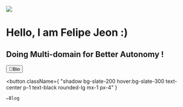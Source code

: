 
<div>
<Image
  src={"/images/bio/profile.jpg"}
  width={500}
  height={500}
  className="mx-auto sm:rounded-xl mb-5"
/>
<h1 className="mx-auto text-center text-3xl font-bold mb-4"> Hello, I am Felipe Jeon :) </h1>
<h2 className="mx-auto text-center text-2xl mb-6"> Doing Multi-domain for Better Autonomy !</h2>
<div className="mx-auto flex flex-row items-center justify-center">
  <button
    className={
      "shadow  bg-slate-200 hover:bg-slate-300 text-center text-black p-1 rounded-lg mx-1 px-4"
    }
  >
    📓Bio
  </button>

  <button
  className={
    "shadow  bg-slate-200 hover:bg-slate-300 text-center p-1 text-black rounded-lg  mx-1  px-4"
  }
  >
    ✏️Blog
  </button>
</div>
</div>
